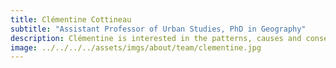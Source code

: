 ```yaml
---
title: Clémentine Cottineau
subtitle: "Assistant Professor of Urban Studies, PhD in Geography"
description: Clémentine is interested in the patterns, causes and consequences of inequality in cities. As a teacher, trainer and supervisor, she is a strong advocate of critical thinking, collaborative and hands-on practice, as well as the use of open source data and softwares.
image: ../../../../assets/imgs/about/team/clementine.jpg
---
```

